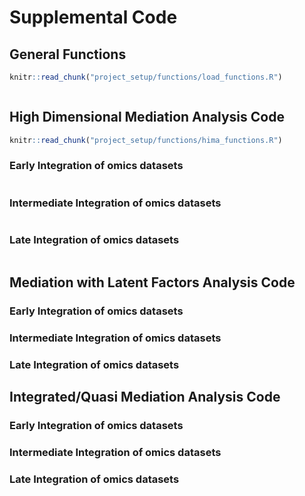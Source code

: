# Supplemental Code {#sec-code}

## General Functions  
```r
knitr::read_chunk("project_setup/functions/load_functions.R")
```

```r
```



## High Dimensional Mediation Analysis Code

```r
knitr::read_chunk("project_setup/functions/hima_functions.R")
```

### Early Integration of omics datasets

```r
```

### Intermediate Integration of omics datasets

```r
```

### Late Integration of omics datasets

```r
```



## Mediation with Latent Factors Analysis Code

### Early Integration of omics datasets

### Intermediate Integration of omics datasets

### Late Integration of omics datasets



## Integrated/Quasi Mediation Analysis Code

### Early Integration of omics datasets

### Intermediate Integration of omics datasets

### Late Integration of omics datasets